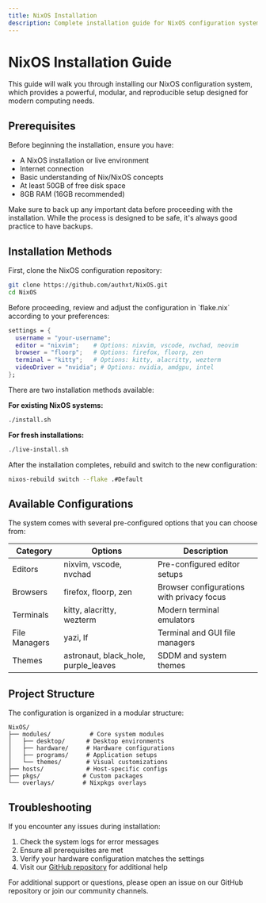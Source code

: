 ```yaml
---
title: NixOS Installation
description: Complete installation guide for NixOS configuration system.
---
```


# NixOS Installation Guide

This guide will walk you through installing our NixOS configuration system, which provides a powerful, modular, and reproducible setup designed for modern computing needs.

## Prerequisites

Before beginning the installation, ensure you have:

- A NixOS installation or live environment
- Internet connection
- Basic understanding of Nix/NixOS concepts
- At least 50GB of free disk space
- 8GB RAM (16GB recommended)

<Note title="Important" type="warning">
  Make sure to back up any important data before proceeding with the installation.
  While the process is designed to be safe, it's always good practice to have backups.
</Note>

## Installation Methods

<Stepper>
<StepperItem title="1. Clone the Repository">
First, clone the NixOS configuration repository:

```bash
git clone https://github.com/authxt/NixOS.git
cd NixOS
```
</StepperItem>

<StepperItem title="2. Review Configuration">
Before proceeding, review and adjust the configuration in `flake.nix` according to your preferences:

```nix
settings = {
  username = "your-username";
  editor = "nixvim";    # Options: nixvim, vscode, nvchad, neovim
  browser = "floorp";   # Options: firefox, floorp, zen
  terminal = "kitty";   # Options: kitty, alacritty, wezterm
  videoDriver = "nvidia"; # Options: nvidia, amdgpu, intel
};
```
</StepperItem>

<StepperItem title="3. Choose Installation Method">
There are two installation methods available:

**For existing NixOS systems:**
```bash
./install.sh
```

**For fresh installations:**
```bash
./live-install.sh
```
</StepperItem>

<StepperItem title="4. Post-Installation">
After the installation completes, rebuild and switch to the new configuration:

```bash
nixos-rebuild switch --flake .#Default
```
</StepperItem>
</Stepper>

## Available Configurations

The system comes with several pre-configured options that you can choose from:

| Category      | Options                                | Description                               |
| ------------- | -------------------------------------- | ----------------------------------------- |
| Editors       | nixvim, vscode, nvchad                 | Pre-configured editor setups              |
| Browsers      | firefox, floorp, zen                   | Browser configurations with privacy focus |
| Terminals     | kitty, alacritty, wezterm              | Modern terminal emulators                 |
| File Managers | yazi, lf                               | Terminal and GUI file managers            |
| Themes        | astronaut, black_hole, purple_leaves   | SDDM and system themes                    |

## Project Structure

The configuration is organized in a modular structure:

```
NixOS/
├── modules/           # Core system modules
│   ├── desktop/      # Desktop environments
│   ├── hardware/     # Hardware configurations
│   ├── programs/     # Application setups
│   └── themes/       # Visual customizations
├── hosts/            # Host-specific configs
├── pkgs/            # Custom packages
└── overlays/        # Nixpkgs overlays
```

## Troubleshooting

If you encounter any issues during installation:

1. Check the system logs for error messages
2. Ensure all prerequisites are met
3. Verify your hardware configuration matches the settings
4. Visit our [GitHub repository](https://github.com/authxt/NixOS) for additional help

<Note title="Support" type="info">
  For additional support or questions, please open an issue on our GitHub repository
  or join our community channels.
</Note>
